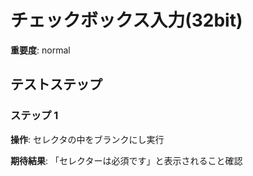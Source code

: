 # チェックボックス入力(32bit)

**重要度**: normal

## テストステップ

### ステップ 1

**操作**: セレクタの中をブランクにし実行

**期待結果**:
「セレクターは必須です」と表示されること確認

